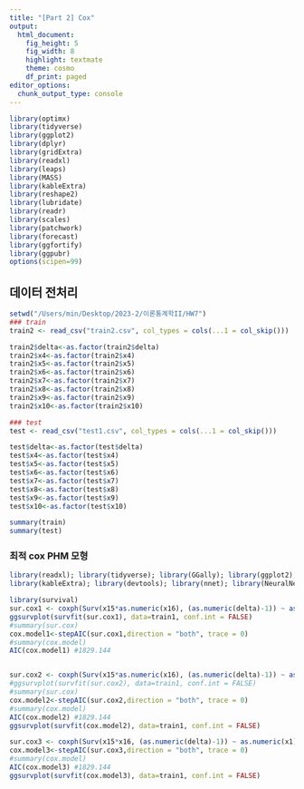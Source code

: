 ```yaml
---
title: "[Part 2] Cox"
output:
  html_document:
    fig_height: 5
    fig_width: 8
    highlight: textmate
    theme: cosmo
    df_print: paged
editor_options: 
  chunk_output_type: console
---
```


```r
library(optimx)
library(tidyverse)
library(ggplot2)
library(dplyr)
library(gridExtra)
library(readxl)
library(leaps)
library(MASS)
library(kableExtra)
library(reshape2)
library(lubridate)
library(readr)
library(scales)
library(patchwork)
library(forecast)
library(ggfortify)
library(ggpubr)
options(scipen=99)
```



## 데이터 전처리

```r
setwd("/Users/min/Desktop/2023-2/이론통계학II/HW7")
### train
train2 <- read_csv("train2.csv", col_types = cols(...1 = col_skip()))

train2$delta<-as.factor(train2$delta)
train2$x4<-as.factor(train2$x4)
train2$x5<-as.factor(train2$x5)
train2$x6<-as.factor(train2$x6)
train2$x7<-as.factor(train2$x7)
train2$x8<-as.factor(train2$x8)
train2$x9<-as.factor(train2$x9)
train2$x10<-as.factor(train2$x10)

### test
test <- read_csv("test1.csv", col_types = cols(...1 = col_skip()))

test$delta<-as.factor(test$delta)
test$x4<-as.factor(test$x4)
test$x5<-as.factor(test$x5)
test$x6<-as.factor(test$x6)
test$x7<-as.factor(test$x7)
test$x8<-as.factor(test$x8)
test$x9<-as.factor(test$x9)
test$x10<-as.factor(test$x10)

summary(train)
summary(test)
```


### 최적 cox PHM 모형

```r
library(readxl); library(tidyverse); library(GGally); library(ggplot2); library(gridExtra); library(lubridate); library(bestglm); library(ROCR); library(gam); library(MASS); library(caret); library(e1071); library(kknn); library(class);library(survival); library(survminer); library(mltools); library(data.table); library(reshape);
library(kableExtra); library(devtools); library(nnet); library(NeuralNetTools); library(xgboost); library(randomForest)
```



```r
library(survival)
sur.cox1 <- coxph(Surv(x15*as.numeric(x16), (as.numeric(delta)-1)) ~ as.numeric(x1)+x2+x3+x4+log(x5)+x6+x7+x8+x9+x10+x11+x12+x13+x14, data = train1)
ggsurvplot(survfit(sur.cox1), data=train1, conf.int = FALSE)
#summary(sur.cox)
cox.model1<-stepAIC(sur.cox1,direction = "both", trace = 0)
#summary(cox.model)
AIC(cox.model1) #1829.144


sur.cox2 <- coxph(Surv(x15*as.numeric(x16), (as.numeric(delta)-1)) ~ as.numeric(x1)+x2+x3+x4+log(x5)+x6+x7+x8+x9+x10+x11+I(x12/x13)+x14+log(x5):x14+x6:x14, data = train1)
#ggsurvplot(survfit(sur.cox2), data=train1, conf.int = FALSE)
#summary(sur.cox)
cox.model2<-stepAIC(sur.cox2,direction = "both", trace = 0)
#summary(cox.model)
AIC(cox.model2) #1829.144
ggsurvplot(survfit(cox.model2), data=train1, conf.int = FALSE)
```





```r
sur.cox3 <- coxph(Surv(x15*x16, (as.numeric(delta)-1)) ~ as.numeric(x1) + x2 + x3 + x4 + log(x5) + x6 + x7 + x9 + x10 + x11 + I(x12/x13) + x14, data = train1)
cox.model3<-stepAIC(sur.cox3,direction = "both", trace = 0)
#summary(cox.model)
AIC(cox.model3) #1829.144
ggsurvplot(survfit(cox.model3), data=train1, conf.int = FALSE)
```





